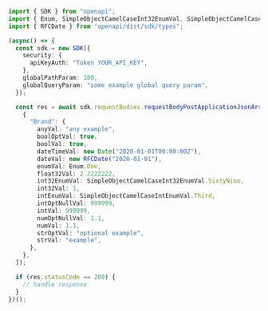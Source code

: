 ```typescript showLineNumbers copy filename="Request Body Post Application Json Array Of Map Camel Case usage example"
import { SDK } from "openapi";
import { Enum, SimpleObjectCamelCaseInt32EnumVal, SimpleObjectCamelCaseIntEnumVal } from "openapi/dist/sdk/models/shared";
import { RFCDate } from "openapi/dist/sdk/types";

(async() => {
  const sdk = new SDK({
    security: {
      apiKeyAuth: "Token YOUR_API_KEY",
    },
    globalPathParam: 100,
    globalQueryParam: "some example global query param",
  });

  const res = await sdk.requestBodies.requestBodyPostApplicationJsonArrayOfMapCamelCase([
    {
      "Brand": {
        anyVal: "any example",
        boolOptVal: true,
        boolVal: true,
        dateTimeVal: new Date("2020-01-01T00:00:00Z"),
        dateVal: new RFCDate("2020-01-01"),
        enumVal: Enum.One,
        float32Val: 2.2222222,
        int32EnumVal: SimpleObjectCamelCaseInt32EnumVal.SixtyNine,
        int32Val: 1,
        intEnumVal: SimpleObjectCamelCaseIntEnumVal.Third,
        intOptNullVal: 999999,
        intVal: 999999,
        numOptNullVal: 1.1,
        numVal: 1.1,
        strOptVal: "optional example",
        strVal: "example",
      },
    },
  ]);

  if (res.statusCode == 200) {
    // handle response
  }
})();
```
